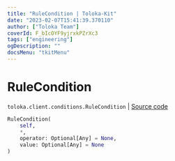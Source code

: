 ```yaml
---
title: "RuleCondition | Toloka-Kit"
date: "2023-02-07T15:41:39.370110"
author: ["Toloka Team"]
coverId: F_bIcOYF9yjrxkPZrXc3
tags: ["engineering"]
ogDescription: ""
docsMenu: "tkitMenu"
---
```


# RuleCondition
`toloka.client.conditions.RuleCondition` | [Source code](https://github.com/Toloka/toloka-kit/blob/v1.1.3/src/client/conditions.py#L69)

```python
RuleCondition(
    self,
    *,
    operator: Optional[Any] = None,
    value: Optional[Any] = None
)
```